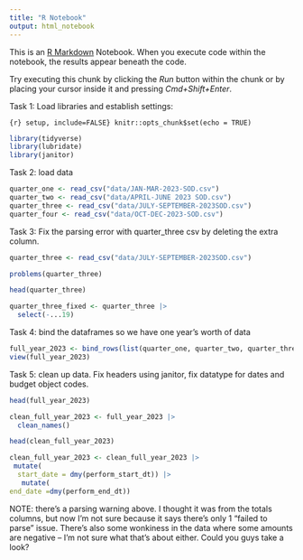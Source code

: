 ```yaml
---
title: "R Notebook"
output: html_notebook
---
```


This is an [R Markdown](http://rmarkdown.rstudio.com) Notebook. When you execute code within the notebook, the results appear beneath the code. 

Try executing this chunk by clicking the *Run* button within the chunk or by placing your cursor inside it and pressing *Cmd+Shift+Enter*. 

Task 1: Load libraries and establish settings:

```{r} setup, include=FALSE}
knitr::opts_chunk$set(echo = TRUE)
```

```r
library(tidyverse)
library(lubridate)
library(janitor)
```


Task 2: load data

```r
quarter_one <- read_csv("data/JAN-MAR-2023-SOD.csv")
quarter_two <- read_csv("data/APRIL-JUNE 2023 SOD.csv")
quarter_three <- read_csv("data/JULY-SEPTEMBER-2023SOD.csv")
quarter_four <- read_csv("data/OCT-DEC-2023-SOD.csv")

```

Task 3: Fix the parsing error with quarter_three csv by deleting the extra column.

```r
quarter_three <- read_csv("data/JULY-SEPTEMBER-2023SOD.csv")

```
```r
problems(quarter_three)
```
```r
head(quarter_three)
```
```r
quarter_three_fixed <- quarter_three |>
  select(-...19)
```

Task 4: bind the dataframes so we have one year's worth of data

```r
full_year_2023 <- bind_rows(list(quarter_one, quarter_two, quarter_three_fixed, quarter_four))
view(full_year_2023)
```

Task 5: clean up data. Fix headers using janitor, fix datatype for dates and budget object codes.

```r
head(full_year_2023) 
```
```r
clean_full_year_2023 <- full_year_2023 |> 
  clean_names()
```

```r
head(clean_full_year_2023)
```


```r
clean_full_year_2023 <- clean_full_year_2023 |> 
 mutate(
  start_date = dmy(perform_start_dt)) |> 
   mutate(
end_date =dmy(perform_end_dt)) 
```
NOTE: there's a parsing warning above. I thought it was from the totals columns, but now I'm not sure because it says there's only 1 "failed to parse" issue. There's also some wonkiness in the data where some amounts are negative -- I'm not sure what that's about either. Could you guys take a look?


